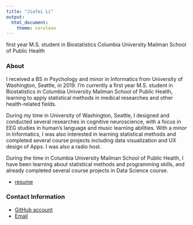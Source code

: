 ```yaml
---
title: "Jiafei Li"
output: 
  html_document:
    theme: cerulean
---
```

first year M.S. student in Biostatistics
Columbia University Mailman School of Public Health


### About

I received a BS in Psychology and minor in Informatics from University of Washington, Seattle, in 2019. I'm currently a first year M.S. student in Biostatistics in Columbia University Mailman School of Public Health, learning to apply statistical methods in medical researches and other health-related fields.  

During my time in University of Washington, Seattle, I designed and conducted several researches in cognitive neuroscience, with a focus in EEG studies in human's language and music learning abilities. With a minor in Informatics, I was also interested in learning statistical methods and completed several course projects including data visualization and UX design of Apps. I was also a radio host.

During the time in Columbia University Mailman School of Public Health, I have been learning about statistical methods and programming skills, and already completed several course projects in Data Science course.

* [resume](resume.html)

### Contact Information
* [GitHub account](https://github.com/ljf123)
* [Email](jl5548@cumc.columbia.edu)
